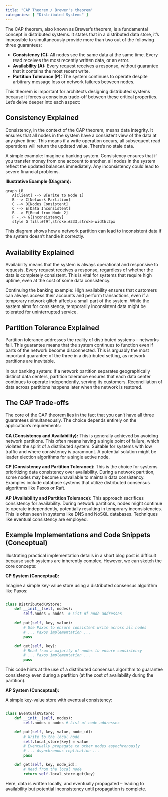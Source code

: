 ```yaml
---
title: "CAP Theorem / Brewer's theorem"
categories: [ "Distributed Systems" ]
---
```


The CAP theorem, also known as Brewer's theorem, is a fundamental concept in distributed systems. It states that in a distributed data store, it's impossible to simultaneously provide more than two out of the following three guarantees:

-   **Consistency (C):** All nodes see the same data at the same time. Every read receives the most recently written data, or an error.
-   **Availability (A):** Every request receives a response, without guarantee that it contains the most recent write.
-   **Partition Tolerance (P):** The system continues to operate despite arbitrary message loss or network failures between nodes.

This theorem is important for architects designing distributed systems because it forces a conscious trade-off between these critical properties. Let's delve deeper into each aspect:

## Consistency Explained

Consistency, in the context of the CAP theorem, means data integrity. It ensures that all nodes in the system have a consistent view of the data at any given time. This means if a write operation occurs, all subsequent read operations will return the updated value. There's no stale data.

A simple example: Imagine a banking system. Consistency ensures that if you transfer money from one account to another, all nodes in the system reflect the updated balances immediately. Any inconsistency could lead to severe financial problems.

**Illustrative Example (Diagram):**

```mermaid
graph LR
   A[Client] --> B[Write to Node 1]
   B --> C[Network Partition]
   C --> D[Nodes Consistent]
   C --> E[Data Inconsistent]
   B --> F[Read from Node 2]
   F -.-> G[Inconsistency]
   style G fill:#f9f,stroke:#333,stroke-width:2px
```

This diagram shows how a network partition can lead to inconsistent data if the system doesn't handle it correctly.

## Availability Explained

Availability means that the system is always operational and responsive to requests. Every request receives a response, regardless of whether the data is completely consistent. This is vital for systems that require high uptime, even at the cost of some data consistency.

Continuing the banking example: High availability ensures that customers can always access their accounts and perform transactions, even if a temporary network glitch affects a small part of the system. While the system aims for consistency, temporarily inconsistent data might be tolerated for uninterrupted service.

## Partition Tolerance Explained

Partition tolerance addresses the reality of distributed systems – networks fail. This guarantee means that the system continues to function even if parts of the network become disconnected. This is arguably the most important guarantee of the three in a distributed setting, as network partitions are inevitable.

In our banking system: If a network partition separates geographically distinct data centers, partition tolerance ensures that each data center continues to operate independently, serving its customers. Reconciliation of data across partitions happens later when the network is restored.

## The CAP Trade-offs

The core of the CAP theorem lies in the fact that you can't have all three guarantees simultaneously. The choice depends entirely on the application's requirements:

**CA (Consistency and Availability):** This is generally achieved by avoiding network partitions. This often means having a single point of failure, which violates the spirit of a distributed system. Suitable for systems with low traffic and where consistency is paramount. A potential solution might be leader election algorithms for a single active node.

**CP (Consistency and Partition Tolerance):** This is the choice for systems prioritizing data consistency over availability. During a network partition, some nodes may become unavailable to maintain data consistency. Examples include database systems that utilize distributed consensus algorithms like Paxos or Raft.

**AP (Availability and Partition Tolerance):** This approach sacrifices consistency for availability. During network partitions, nodes might continue to operate independently, potentially resulting in temporary inconsistencies. This is often seen in systems like DNS and NoSQL databases. Techniques like eventual consistency are employed.

## Example Implementations and Code Snippets (Conceptual)

Illustrating practical implementation details in a short blog post is difficult because such systems are inherently complex. However, we can sketch the core concepts:

**CP System (Conceptual):**

Imagine a simple key-value store using a distributed consensus algorithm like Paxos:

``` python

class DistributedKVStore:
    def __init__(self, nodes):
        self.nodes = nodes  # List of node addresses

    def put(self, key, value):
        # Use Paxos to ensure consistent write across all nodes
        # ... Paxos implementation ...
        pass

    def get(self, key):
        # Read from a majority of nodes to ensure consistency
        # ... Paxos implementation ...
        pass
```

This code hints at the use of a distributed consensus algorithm to guarantee consistency even during a partition (at the cost of availability during the partition).

**AP System (Conceptual):**

A simple key-value store with eventual consistency:

``` python

class EventualKVStore:
    def __init__(self, nodes):
        self.nodes = nodes # List of node addresses

    def put(self, key, value, node_id):
        # Write to the local node
        self.local_store[key] = value
        # Eventually propagate to other nodes asynchronously
        # ... Asynchronous replication ...
        pass

    def get(self, key, node_id):
        # Read from the local node
        return self.local_store.get(key)
```

Here, data is written locally, and eventually propagated – leading to availability but potential inconsistency until propagation is complete.